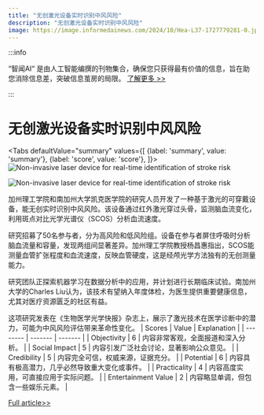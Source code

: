 ```yaml
---
title: "无创激光设备实时识别中风风险"
description: "无创激光设备实时识别中风风险"
image: https://image.informedainews.com/2024/10/Hea-L37-1727779281-0.jpg
---
```



:::info

“智闻AI“ 是由人工智能编撰的刊物集合，确保您只获得最有价值的信息，旨在助您消除信息差，突破信息茧房的局限。  [了解更多 >>](/)

:::

# 无创激光设备实时识别中风风险


<Tabs
	defaultValue="summary"
	values={[
	{label: 'summary', value: 'summary'},
	{label: 'score', value: 'score'},
]}>
<TabItem value="summary">
<img
  src="https://image.informedainews.com/2024/10/Hea-L37-1727779281-0.jpg"
  alt="Non-invasive laser device for real-time identification of stroke risk"
/>

<img
  src="https://image.informedainews.com/2024/10/Hea-Exh-1727779281-1.jpg"
  alt="Non-invasive laser device for real-time identification of stroke risk"
/>



加州理工学院和南加州大学凯克医学院的研究人员开发了一种基于激光的可穿戴设备，能无创实时识别中风风险。该设备通过红外激光穿过头骨，监测脑血流变化，利用斑点对比光学光谱仪（SCOS）分析血流速度。

研究招募了50名参与者，分为高风险和低风险组。设备在参与者屏住呼吸时分析脑血流量和容量，发现两组间显著差异。加州理工学院教授杨昌惠指出，SCOS能测量血管扩张程度和血流速度，反映血管硬度，这是经颅光学方法独有的无创测量能力。

研究团队正探索机器学习在数据分析中的应用，并计划进行长期临床试验。南加州大学的Charles Liu认为，该技术有望纳入年度体检，为医生提供重要健康信息，尤其对医疗资源匮乏的社区有益。

这项研究发表在《生物医学光学快报》杂志上，展示了激光技术在医学诊断中的潜力，可能为中风风险评估带来革命性变化。
</TabItem>
<TabItem value="score">
	| Scores     | Value   | Explanation |
	| -------- | ------- | ------- |
	| Objectivity  | 6    | 内容非常客观，全面报道和深入分析。    |
	| Social Impact | 5     | 内容引发广泛社会讨论，显著影响公众意见。    |
	| Credibility    | 5    | 内容完全可信，权威来源，证据充分。    |
	| Potential    | 6    | 内容具有极高潜力，几乎必然导致重大变化或事件。    |
	| Practicality    | 4    | 内容高度实用，可直接应用于实际问题。    |
	| Entertainment Value    | 2    | 内容略显单调，但包含一些娱乐元素。    |
</TabItem>
</Tabs>

[Full article>>](https://www.cnbeta.com.tw/articles/science/1447695.htm)
